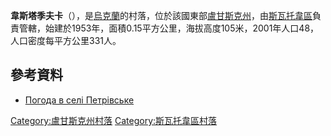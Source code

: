{{coord|49|40|1|N|38|11|32|E|scale:100000|display=title}}

'''韋斯塔季夫卡'''（{{lang-uk|Вестатівка}}），是[[烏克蘭|烏克蘭]]的村落，位於該國東部[[盧甘斯克州|盧甘斯克州]]，由[[斯瓦托韋區|斯瓦托韋區]]負責管轄，始建於1953年，面積0.15平方公里，海拔高度105米，2001年人口48，人口密度每平方公里331人。

==參考資料==
* [http://weather.in.ua/ua/lyganskaja/20178 Погода в селі Петрівське] {{Wayback|url=http://weather.in.ua/ua/lyganskaja/20178 |date=20111220034646 }}

{{DEFAULTSORT:Петрівське}}
[[Category:盧甘斯克州村落|Category:盧甘斯克州村落]]
[[Category:斯瓦托韋區村落|Category:斯瓦托韋區村落]]


{{Luhansk-geo-stub}}